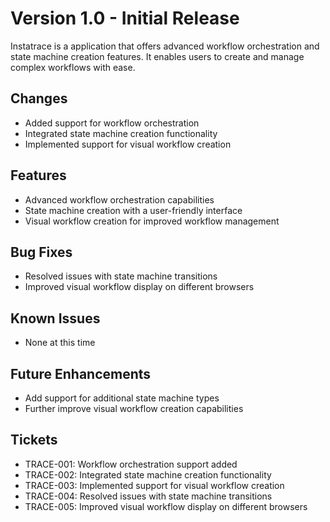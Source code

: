 # Version 1.0 - Initial Release

Instatrace is a application that offers advanced workflow orchestration and state machine creation features. It enables users to create and manage complex workflows with ease.

## Changes

- Added support for workflow orchestration
- Integrated state machine creation functionality
- Implemented support for visual workflow creation

## Features

- Advanced workflow orchestration capabilities
- State machine creation with a user-friendly interface
- Visual workflow creation for improved workflow management

## Bug Fixes

- Resolved issues with state machine transitions
- Improved visual workflow display on different browsers

## Known Issues

- None at this time

## Future Enhancements

- Add support for additional state machine types
- Further improve visual workflow creation capabilities

## Tickets

- TRACE-001: Workflow orchestration support added
- TRACE-002: Integrated state machine creation functionality
- TRACE-003: Implemented support for visual workflow creation
- TRACE-004: Resolved issues with state machine transitions
- TRACE-005: Improved visual workflow display on different browsers
